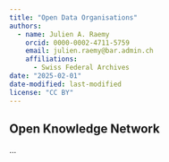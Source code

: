 ```yaml
---
title: "Open Data Organisations"
authors: 
  - name: Julien A. Raemy
    orcid: 0000-0002-4711-5759
    email: julien.raemy@bar.admin.ch
    affiliations:
      - Swiss Federal Archives
date: "2025-02-01"
date-modified: last-modified
license: "CC BY"
---
```


## Open Knowledge Network

...

